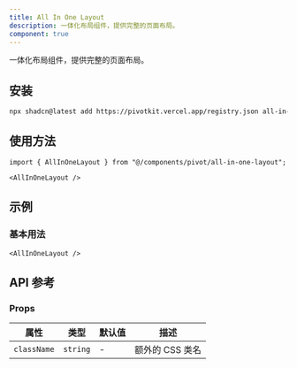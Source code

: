 ```yaml
---
title: All In One Layout
description: 一体化布局组件，提供完整的页面布局。
component: true
---
```


一体化布局组件，提供完整的页面布局。

<ComponentPreview name="all-in-one-layout-demo" />

## 安装

```bash
npx shadcn@latest add https://pivotkit.vercel.app/registry.json all-in-one-layout
```

## 使用方法

```tsx
import { AllInOneLayout } from "@/components/pivot/all-in-one-layout";
```

```tsx
<AllInOneLayout />
```

## 示例

### 基本用法

```tsx
<AllInOneLayout />
```

## API 参考

### Props

| 属性        | 类型     | 默认值 | 描述            |
| ----------- | -------- | ------ | --------------- |
| `className` | `string` | -      | 额外的 CSS 类名 |

